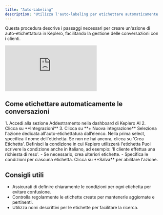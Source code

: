 ```yaml
---
title: "Auto-Labeling"
description: "Utilizza l'auto-labeling per etichettare automaticamente le conversazioni"
---
```


Questa procedura descrive i passaggi necessari per creare un'azione di auto-etichettatura in Keplero, facilitando la gestione delle conversazioni con i clienti.

<iframe
  className="w-full aspect-video rounded-xl"
  src="https://www.loom.com/embed/d95c512dc70940a9b11658574c2b6737"
  title="Video tutorial auto-labeling Keplero AI"
  frameBorder="0"
  allow="accelerometer; autoplay; clipboard-write; encrypted-media; gyroscope; picture-in-picture"
  allowFullScreen
></iframe>


## Come etichettare automaticamente le conversazioni

<Steps>
    <Step title="Crea una nuova azione">
        1. Accedi alla sezione Addestramento nella dashboard di Keplero AI
        2. Clicca su **Integrazioni**
        3. Clicca su **+ Nuova integrazione**
    </Step>
    <Step title="Seleziona Auto Labelling">
        Seleziona l'azione dedicata all'auto-etichettatura dall’elenco.
    </Step>
    <Step title="Crea una nuova etichetta">
        Nella prima select, specifica il nome dell'etichetta.
        <Note>Se non ne hai ancora, clicca su 'Crea Etichetta'.</Note>
    </Step>
    <Step title="Specifica la condizione per l'etichetta">
        Definisci la condizione in cui Keplero utilizzerà l'etichetta 
        <Tip>Puoi scrivere la condizione anche in Italiano, ad esempio: 'Il cliente effettua una richiesta di reso'.</Tip>
    </Step>
    <Step title="Aggiungi eventuali etichette e condizioni aggiuntive">
        - Se necessario, crea ulteriori etichette.
        - Specifica le condizioni per ciascuna etichetta.
    </Step>
    <Step title="Salva e attiva l'azione">
        Clicca su **Salva** per abilitare l'azione.
    </Step>
</Steps>

## Consigli utili

- Assicurati di definire chiaramente le condizioni per ogni etichetta per evitare confusione.
- Controlla regolarmente le etichette create per mantenerle aggiornate e pertinenti.
- Utilizza nomi descrittivi per le etichette per facilitare la ricerca.